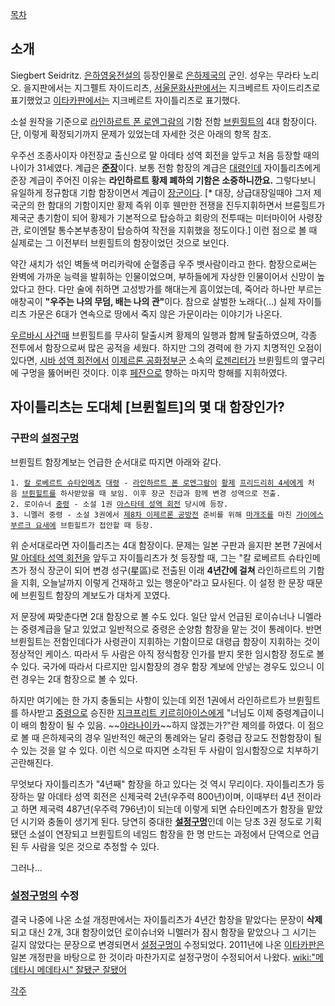 [[목차]]

== 소개 ==
Siegbert Seidritz. [[은하영웅전설]]의 등장인물로 [[은하제국]]의 군인.
성우는 무라타 노리오. 을지판에서는 지그펠트 자이드리츠, [[서울문화사]]판에서는 지크베르트 자이드리츠로 표기했었고 [[이타카]]판에서는 지크베르트 자이틀리츠로 표기했다.

소설 원작을 기준으로 [[라인하르트 폰 로엔그람]]의 기함 전함 [[브륀힐트]]의 4대 함장이다. 단, 이렇게 확정되기까지 문제가 있었는데 자세한 것은 아래의 항목 참조.

우주선 조종사이자 야전장교 출신으로 말 아데타 성역 회전을 앞두고 처음 등장할 때의 나이가 31세였다. 계급은 '''[[준장]]'''이다. 보통 전함 함장의 계급은 [[대령]]인데 자이틀리츠에게 준장 계급이 주어진 이유는 '''라인하르트 황제 폐하의 기함은 소중하니깐요.''' 그렇다보니 유일하게 정규함대 기함 함장이면서 계급이 [[장군]]이다. [* 대장, 상급대장일때야 그저 제국군의 한 함대의 기함이지만 황제 즉위 이후 웬만한 전쟁을 진두지휘하면서 브륜힐트가 제국군 총기함이 되어 황제가 기본적으로 탑승하고 회랑의 전투때는 미터마이어 사령장관, 로이엔탈 통수본부총장이 탑승하여 작전을 지휘했을 정도이다.] 이런 점으로 볼 때 실제로는 그 이전부터 브륀힐트의 함장이었던 것으로 보인다.

약간 새치가 섞인 벽돌색 머리카락에 순혈종급 우주 뱃사람이라고 한다. 함장으로써는 완벽에 가까운 능력을 발휘하는 인물이었으며, 부하들에게 자상한 인물이어서 신망이 높았다고 한다. 다만 술에 취하면 고성방가를 해대는게 흠이었는데, 죽어라 하나만 부르는 애창곡이 '''"우주는 나의 무덤, 배는 나의 관"'''이다. 참으로 살벌한 노래다(...) 실제 자이틀리츠 가문은 6대가 연속으로 땅에서 죽지 않은 가문이라는 이야기가 나온다.

[[우르바시 사건]]때 브륀힐트를 무사히 탈출시켜 황제의 일행과 함께 탈출하였으며, 각종 전투에서 함장으로써 많은 공적을 세웠다. 하지만 그의 경력에 한 가지 치명적인 오점이 있다면, [[시바 성역 회전]]에서 [[이제르론 공화정부]]군 소속의 [[로젠리터]]가 브륀힐트의 옆구리에 구멍을 뚫어버린 것이다.
이후 [[페잔]]으로 향하는 마지막 항해를 지휘하였다.

== 자이틀리츠는 도대체 [브륀힐트]의 몇 대 함장인가? ==
=== 구판의 [[설정구멍]] ===
브륀힐트 함장계보는 언급한 순서대로 따지면 아래와 같다.
 1. [[칼 로베르트 슈타인메츠]] [[대령]] - [[라인하르트 폰 로엔그람]]이 [[황제]] [[프리드리히 4세]]에게 처음 [[브륀힐트]]를 하사받았을 때 보임. 이후 장군 진급과 함께 변경 성역으로 전출.
 2. 로이슈너 [[중령]] - 소설 1권 [[아스타테 성역 회전]] 당시에 등장.
 3. 니멜러 중령 - 소설 3권에서 [[제8차 이제르론 공방전]] 준비를 위해 [[마개조]]를 마친 [[가이에스부르크 요새]]에 브륀힐트가 접안할 때 등장.

위 순서대로라면 자이틀리츠는 4대 함장이다. 문제는 일본 구판과 을지판 본편 7권에서 [[말 아데타 성역 회전]]을 앞두고 자이틀리츠가 첫 등장할 때, 그는 "칼 로베르트 슈타인메츠가 정식 장군이 되어 변경 성구(星區)로 전출된 이래 '''4년간에 걸쳐''' 라인하르트의 기함을 지휘, 오늘날까지 이렇게 건재하고 있는 행운아"라고 묘사된다. 이 설정 한 문장 때문에 브륀힐트 함장의 계보도가 대차게 꼬였다.

저 문장에 짜맞춘다면 2대 함장으로 볼 수도 있다. 일단 앞서 언급된 로이슈너나 니멜라는 중령계급을 달고 있었고 일반적으로 중령은 순양함 함장을 맡는 것이 통례이다. 반면 브륀힐트는 전함인데다가 사령관이 지휘하는 기함이므로 대령급 함장이 지휘하는 것이 정상적인 케이스. 따라서 두 사람은 아직 정식함장 인가를 받지 못한 임시함장 정도로 볼 수 있다. 국가에 따라서 다르지만 임시함장의 경우 함장 계보에 안넣는 경우도 있으니 이런 경우는 2대 함장으로 볼 수 있다. 

하지만 여기에는 한 가지 충돌되는 사항이 있는데 외전 1권에서 라인하르트가 브륀힐트를 하사받고 [[중령]]으로 승진한 [[지크프리트 키르히아이스]]에게 "너님도 이제 중령계급이니 이 배의 함장이 될 수 있음. ~~[[야라나이카]]~~하지 않겠는가?"란 제의를 하였다. 이 점으로 볼 때 은하제국의 경우 일반적인 해군의 통례와는 달리 중령급 장교도 전함함장이 될 수 있는 것을 알 수 있다. 이런 식으로 따지면 소각된 두 사람이 임시함장으로 치부하기 곤란해진다.

무엇보다 자이틀리츠가 "4년째" 함장을 하고 있다는 것 역시 무리이다. 자이틀리츠가 등장하는 말 아데타 성역 회전은 신제국력 2년(우주력 800년)이며, 이때부터 4년 전이라고 하면 제국력 487년(우주력 796년)이 되는데 이렇게 되면 슈타인메츠가 함장을 맡았던 시기와 충돌이 생기게 된다. 당연히 중대한 '''[[설정구멍]]'''인데 이는 당초 3권 정도로 기획됐던 소설이 연장되고 브륀힐트의 네임드 함장을 한 명 만드는 과정에서 단역으로 언급된 두 사람을 잊은 것으로 추정할 수 있다. 

그러나...

=== [[설정구멍]]의 수정 ===
결국 나중에 나온 소설 개정판에서는 자이틀리츠가 4년간 함장을 맡았다는 문장이 '''삭제'''되고 대신 2개, 3대 함장이었던 로이슈너와 니멜러가 잠시 함장을 맡았으나 그 시기는 길지 않았다는 문장으로 변경되면서 [[설정구멍]]이 수정되었다. 2011년에 나온 [[이타카]]판은 일본 개정판을 바탕으로 한 것이라 마찬가지로 설정구멍이 수정되어서 나왔다. [[wiki:"메데타시 메데타시" 잘됐군 잘됐어]] 

[[각주]]
